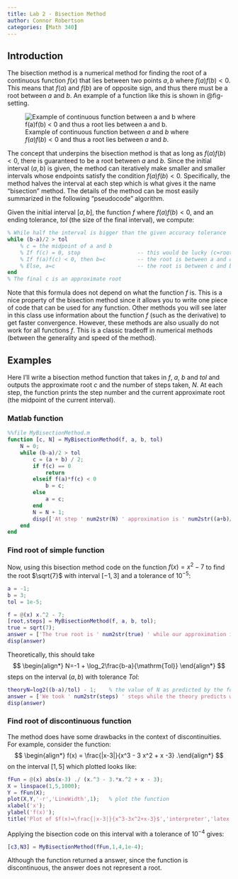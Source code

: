 ```yaml
---
title: Lab 2 - Bisection Method
author: Connor Robertson
categories: [Math 340]
---
```


## Introduction

The bisection method is a numerical method for finding the root of a continuous function $f(x)$ that lies between two points $a,b$ where $f(a)f(b)<0$.
This means that $f(a)$ and $f(b)$ are of opposite sign, and thus there must be a root between $a$ and $b$.
An example of a function like this is shown in @fig-setting.

![Example of continuous function between $a$ and $b$ where $f(a)f(b) < 0$ and thus a root lies between $a$ and $b$.](images/img1.png){#fig-setting}

The concept that underpins the bisection method is that as long as $f(a)f(b)<0$, there is guaranteed to be a root between $a$ and $b$.
Since the initial interval $(a,b)$ is given, the method can iteratively make smaller and smaller intervals whose endpoints satisfy the condition $f(a)f(b)<0$.
Specifically, the method halves the interval at each step which is what gives it the name "bisection" method.
The details of the method can be most easily summarized in the following "pseudocode" algorithm.

Given the initial interval $[a,b]$, the function $f$ where $f(a)f(b) < 0$, and an ending tolerance, $tol$ (the size of the final interval), we compute:
```matlab
% While half the interval is bigger than the given accuracy tolerance
while (b-a)/2 > tol
    % c = the midpoint of a and b
    % If f(c) = 0, stop                  -- this would be lucky (c=root)!
    % If f(a)f(c) < 0, then b=c          -- the root is between a and c
    % Else, a=c                          -- the root is between c and b
end
% The final c is an approximate root
```

Note that this formula does not depend on what the function $f$ is.
This is a nice property of the bisection method since it allows you to write one piece of code that can be used for any function.
Other methods you will see later in this class use information about the function $f$ (such as the derivative) to get faster convergence.
However, these methods are also usually do not work for all functions $f$.
This is a classic tradeoff in numerical methods (between the generality and speed of the method).

## Examples

Here I'll write a bisection method function that takes in $f$, $a$, $b$ and $tol$ and outputs the approximate root $c$ and the number of steps taken, $N$.
At each step, the function prints the step number and the current approximate root (the midpoint of the current interval).

### Matlab function
```matlab
%%file MyBisectionMethod.m
function [c, N] = MyBisectionMethod(f, a, b, tol)
    N = 0;
    while (b-a)/2 > tol
        c = (a + b) / 2;
        if f(c) == 0
            return
        elseif f(a)*f(c) < 0
            b = c;
        else
            a = c;
        end
        N = N + 1;
        disp(['At step ' num2str(N) ' approximation is ' num2str((a+b)/2)])
    end
end
```

### Find root of simple function
Now, using this bisection method code on the function $f(x)=x^2-7$ to find the root $\sqrt{7}$ with interval $[-1,3]$ and a tolerance of $10^{-5}$:

```matlab
a = -1;
b = 3;
tol = 1e-5;

f = @(x) x.^2 - 7;
[root,steps] = MyBisectionMethod(f, a, b, tol);
true = sqrt(7);
answer = ['The true root is ' num2str(true) ' while our approximation is ' num2str(root)];
disp(answer)
```

Theoretically, this should take
$$
\begin{align*}
 N=-1 + \log_2\frac{b-a}{\mathrm{Tol}}
\end{align*}
$$
steps on the interval $(a,b)$ with tolerance $Tol$:
```matlab
theoryN=log2((b-a)/tol) - 1;    % the value of N as predicted by the formula from class
answer = ['We took ' num2str(steps) ' steps while the theory predicts we should take ' num2str(theoryN) ' steps'];
disp(answer)
```

### Find root of discontinuous function
The method does have some drawbacks in the context of discontinuities.
For example, consider the function:
$$
\begin{align*}
f(x) = \frac{|x-3|}{x^3 - 3 x^2 + x -3}
.\end{align*}
$$ on the interval $[1, 5]$ which plotted looks like:

```matlab
fFun = @(x) abs(x-3) ./ (x.^3 - 3.*x.^2 + x - 3);
X = linspace(1,5,1000);
Y = fFun(X);
plot(X,Y,'-r','LineWidth',1);   % plot the function
xlabel('x');
ylabel('f(x)');
title('Plot of $f(x)=\frac{|x-3|}{x^3-3x^2+x-3}$','interpreter','latex');
```

Applying the bisection code on this interval with a tolerance of $10^{-4}$ gives:
```matlab
[c3,N3] = MyBisectionMethod(fFun,1,4,1e-4);
```

Although the function returned a answer, since the function is discontinuous, the answer does not represent a root.
